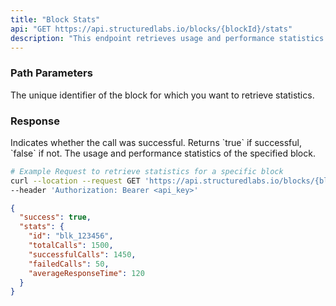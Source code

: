 ```yaml
---
title: "Block Stats"
api: "GET https://api.structuredlabs.io/blocks/{blockId}/stats"
description: "This endpoint retrieves usage and performance statistics for a specific block."
---
```


### Path Parameters

<ParamField path="blockId" type="string">
  The unique identifier of the block for which you want to retrieve statistics.
</ParamField>

### Response

<ResponseField name="success" type="boolean">
  Indicates whether the call was successful. Returns `true` if successful,
  `false` if not.
</ResponseField>

<ResponseField name="stats" type="object">
  The usage and performance statistics of the specified block.
</ResponseField>

<RequestExample>

```bash Example Request
# Example Request to retrieve statistics for a specific block
curl --location --request GET 'https://api.structuredlabs.io/blocks/{blockId}/stats' \
--header 'Authorization: Bearer <api_key>'
```

</RequestExample>

<ResponseExample>

```json Response
{
  "success": true,
  "stats": {
    "id": "blk_123456",
    "totalCalls": 1500,
    "successfulCalls": 1450,
    "failedCalls": 50,
    "averageResponseTime": 120
  }
}
```

</ResponseExample>
